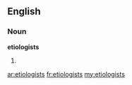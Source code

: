 ==English==

===Noun===
'''etiologists'''

# {{plural of|[[etiologist]]}}

[[ar:etiologists]]
[[fr:etiologists]]
[[my:etiologists]]